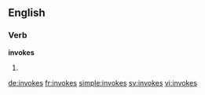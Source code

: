 ==English==

===Verb===
'''invokes'''

# {{third-person singular of|invoke}}

[[de:invokes]]
[[fr:invokes]]
[[simple:invokes]]
[[sv:invokes]]
[[vi:invokes]]